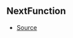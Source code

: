 ## NextFunction



- [Source](https://github.com/Androz2091/discord-player/blob/a2c576b/packages/discord-player/src/extractors/BaseExtractor.ts#L107)